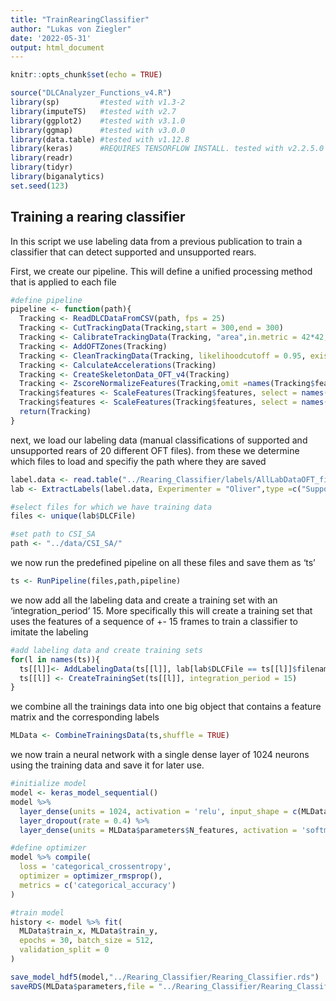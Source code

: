---
title: "TrainRearingClassifier"
author: "Lukas von Ziegler"
date: '2022-05-31'
output: html_document
---

```{r setup, include=FALSE}
knitr::opts_chunk$set(echo = TRUE)
```

```{r, message=FALSE, warning = FALSE}
source("DLCAnalyzer_Functions_v4.R")
library(sp)         #tested with v1.3-2
library(imputeTS)   #tested with v2.7
library(ggplot2)    #tested with v3.1.0
library(ggmap)      #tested with v3.0.0
library(data.table) #tested with v1.12.8
library(keras)      #REQUIRES TENSORFLOW INSTALL. tested with v2.2.5.0
library(readr)
library(tidyr)
library(biganalytics)
set.seed(123)
```

## Training a rearing classifier

In this script we use labeling data from a previous publication to train a classifier that can detect supported and unsupported rears.

First, we create our pipeline. This will define a unified processing method that is applied to each file

```{r}

#define pipeline
pipeline <- function(path){
  Tracking <- ReadDLCDataFromCSV(path, fps = 25)
  Tracking <- CutTrackingData(Tracking,start = 300,end = 300)
  Tracking <- CalibrateTrackingData(Tracking, "area",in.metric = 42*42, c("tr","tl","bl","br"))
  Tracking <- AddOFTZones(Tracking)
  Tracking <- CleanTrackingData(Tracking, likelihoodcutoff = 0.95, existence.pol = ScalePolygon(Tracking$zones$arena,1.3))
  Tracking <- CalculateAccelerations(Tracking)
  Tracking <- CreateSkeletonData_OFT_v4(Tracking)
  Tracking <- ZscoreNormalizeFeatures(Tracking,omit =names(Tracking$features)[c(1:23)],type = "mean")
  Tracking$features <- ScaleFeatures(Tracking$features, select = names(Tracking$features)[1:11], factor = 4)
  Tracking$features <- ScaleFeatures(Tracking$features, select = names(Tracking$features)[20:23], factor = 0.1)
  return(Tracking)
}
```

next, we load our labeling data (manual classifications of supported and unsupported rears of 20 different OFT files). from these we determine which files to load and specifiy the path where they are saved

```{r}
label.data <- read.table("../Rearing_Classifier/labels/AllLabDataOFT_final.csv", sep = ";", header = T)
lab <- ExtractLabels(label.data, Experimenter = "Oliver",type =c("Supported","Unsupported"))

#select files for which we have training data
files <- unique(lab$DLCFile)

#set path to CSI_SA
path <- "../data/CSI_SA/"
```

we now run the predefined pipeline on all these files and save them as 'ts'

```{r}
ts <- RunPipeline(files,path,pipeline)
```

we now add all the labeling data and create a training set with an 'integration_period' 15. More specifically this will create a training set that uses the features of a sequence of +- 15 frames to train a classifier to imitate the labeling

```{r}
#add labeling data and create training sets
for(l in names(ts)){
  ts[[l]]<- AddLabelingData(ts[[l]], lab[lab$DLCFile == ts[[l]]$filename,])
  ts[[l]] <- CreateTrainingSet(ts[[l]], integration_period = 15)
}
```

we combine all the trainings data into one big object that contains a feature matrix and the corresponding labels

```{r}
MLData <- CombineTrainingsData(ts,shuffle = TRUE)
```

we now train a neural network with a single dense layer of 1024 neurons using the training data and save it for later use.

```{r}

#initialize model
model <- keras_model_sequential() 
model %>% 
  layer_dense(units = 1024, activation = 'relu', input_shape = c(MLData$parameters$N_input),kernel_regularizer = regularizer_l2(l = 0)) %>% 
  layer_dropout(rate = 0.4) %>% 
  layer_dense(units = MLData$parameters$N_features, activation = 'softmax')

#define optimizer
model %>% compile(
  loss = 'categorical_crossentropy',
  optimizer = optimizer_rmsprop(),
  metrics = c('categorical_accuracy')
)

#train model
history <- model %>% fit(
  MLData$train_x, MLData$train_y, 
  epochs = 30, batch_size = 512, 
  validation_split = 0
)

save_model_hdf5(model,"../Rearing_Classifier/Rearing_Classifier.rds")
saveRDS(MLData$parameters,file = "../Rearing_Classifier/Rearing_Classifier_PARAMETERS.Rds")
```